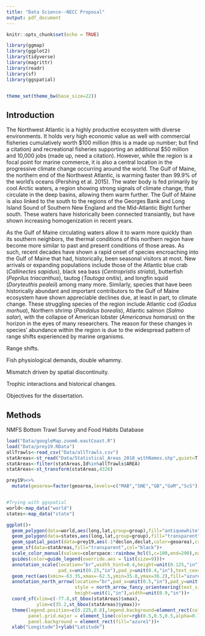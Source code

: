 ```yaml
---
title: "Data Science--NECC Proposal"
output: pdf_document
---
```


```r
knitr::opts_chunk$set(echo = TRUE)

library(ggmap)
library(ggplot2)
library(tidyverse)
library(magrittr)
library(readr)
library(sf)
library(ggspatial)


theme_set(theme_bw(base_size=22))

```


## Introduction
  The Northwest Atlantic is a highly productive ecosystem with diverse environments. It holds very high economic value as well with commercial fisheries cumulatively worth \$100 million (this is a made up number; but find a citation) and recreational fisheries supporting an additional \$50 million and 10,000 jobs (made up, need a citation). However, while the region is a focal point for marine commerce, it is also a central location in the progressive climate change occurring around the world. The Gulf of Maine, the northern end of the Northwest Atlantic, is warming faster than 99.9% of the world's oceans (Pershing et al. 2015). The water body is fed primarily by cool Arctic waters, a region showing strong signals of climate change, that circulate in the deep basins, allowing them warm further. The Gulf of Maine is also linked to the south to the regions of the Georges Bank and Long Island Sound of Southern New England and the Mid-Atlantic Bight further south. These waters have historically been connected transiantly, but have shown increasing homogenization in recent years.
  
  As the Gulf of Maine circulating waters allow it to warm more quickly than its southern neighbors, the thermal conditions of this northern region have become more similar to past and present conditions of those areas. As such, recent decades have shown a rapid onset of species encroaching into the Gulf of Maine that had, historically, been seasonal visitors at most. New arrivals or expanding populations include those of the Atlantic blue crab (_Callinectes sapidus_), black sea bass (_Centropristis striata_), butterfish (_Peprilus triacanthus_), tautog (_Tautoga onitis_), and longfin squid (_Doryteuthis pealeii_) among many more. Similarly, species that have been historically abundant and important contributors to the Gulf of Maine ecosystem have shown appreciable declines due, at least in part, to climate change. These struggling species of the region include Atlantic cod (_Gadus morhua_), Northern shrimp (_Pandalus borealis_), Atlantic salmon (_Salmo salar_), with the collapse of American lobster (_Americanus homarus_) on the horizon in the eyes of many researchers. The reason for these changes in species' abundance within the region is due to the widespread pattern of range shifts experienced by marine organisms.
  
  Range shifts.
  
  Fish physiological demands, double whammy.
  
  Mismatch driven by spatial discontinuity.
  
  Trophic interactions and historical changes.
  
  Objectives for the dissertation.
  
## Methods
  NMFS Bottom Trawl Survey and Food Habits Database
  
  
``` r


load("Data/googleMap.zoom6.eastCoast.R")
load("Data/prey19.RData")
allTrawls<-read_csv("Data/allTrawls.csv")
statAreas<-st_read("Data/Statistical_Areas_2010_withNames.shp",quiet=T)
statAreas<-filter(statAreas,Id%in%allTrawls$AREA)
statAreas<-st_transform(statAreas,4326)

prey19%<>%
  mutate(geoarea=factor(geoarea,levels=c("MAB","SNE","GB","GoM","ScS")))


#Trying with ggspatial
world<-map_data("world")
states<-map_data("state")


```




``` r


ggplot()+
  geom_polygon(data=world,aes(long,lat,group=group),fill="antiquewhite")+
  geom_polygon(data=states,aes(long,lat,group=group),fill="transparent",color="grey50")+
  geom_spatial_point(data=prey19,aes(-1*declon,declat,color=geoarea),crs=4326)+
  geom_sf(data=statAreas,fill="transparent",col="black")+
  scale_color_manual(values=colorspace::rainbow_hcl(5,c=100,end=290),name="Geographic\nRegion")+
  guides(color=guide_legend(override.aes = list(size=9)))+
  annotation_scale(location="br",width_hint=0.4,height=unit(0.125,"in"),
                   pad_x=unit(0.25,"in"),pad_y=unit(0.4,"in"),text_cex=1.2)+
  geom_rect(aes(xmin=-63.35,xmax=-62.5,ymin=35.8,ymax=36.2),fill="azure1")+
  annotation_north_arrow(location="br",pad_x=unit(0.5,"in"),pad_y=unit(0.75,"in"),
                         style = north_arrow_fancy_orienteering(text_size=15,line_width=1.25),
                         height=unit(1,"in"),width=unit(0.9,"in"))+
  coord_sf(xlim=c(-77.8,st_bbox(statAreas)$xmax),
           ylim=c(35.2,st_bbox(statAreas)$ymax))+
  theme(legend.position=c(0.225,0.8),legend.background=element_rect(color="black"),
        panel.grid.major = element_line(color=rgb(0.5,0.5,0.5,alpha=0.7),linetype="dashed",size=0.5),
        panel.background = element_rect(fill="azure1"))+
  xlab("Longitude")+ylab("Latitude")


```
